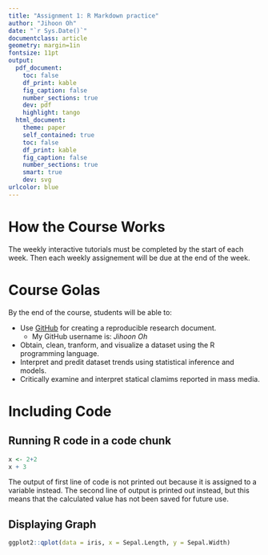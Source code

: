 ```yaml
---
title: "Assignment 1: R Markdown practice"
author: "Jihoon Oh"
date: "`r Sys.Date()`"
documentclass: article
geometry: margin=1in
fontsize: 11pt
output:
  pdf_document:
    toc: false
    df_print: kable
    fig_caption: false
    number_sections: true
    dev: pdf
    highlight: tango
  html_document:
    theme: paper
    self_contained: true
    toc: false
    df_print: kable
    fig_caption: false
    number_sections: true
    smart: true
    dev: svg
urlcolor: blue
---
```


<!-- Write your Markdown below this line -->

# How the Course Works

The weekly interactive tutorials must be completed by the start of each week. Then each weekly assignement will be due at the end of the week.

# Course Golas

By the end of the course, students will be able to:

-   Use [GitHub](https://github.com) for creating a reproducible research document.
    -   My GitHub username is: *Jihoon Oh*
-   Obtain, clean, tranform, and visualize a dataset using the R programming language.
-   Interpret and predit dataset trends using statistical inference and models.
-   Critically examine and interpret statical clamims reported in mass media.

# Including Code

## Running R code in a code chunk

```r
x <- 2+2
x + 3 
```

The output of first line of code is not printed out because it is assigned to a variable instead. The second line of output is printed out instead, but this means that the calculated value has not been saved for future use.

## Displaying Graph
```r
ggplot2::qplot(data = iris, x = Sepal.Length, y = Sepal.Width)
```